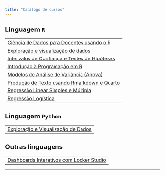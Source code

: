 ```yaml
---
title: "Catálogo de cursos"
---
```


## Linguagem `R` 

||
|:----|
|[Ciência de Dados para Docentes usando o R](catalogo/r/ciencia-de-dados-para-docentes.html)<br>|
|[Exploração e visualização de dados](catalogo/r/exploracao-visualizacao.html)<br>|
|[Intervalos de Confiança e Testes de Hipóteses](catalogo/r/intervalo-confianca-teste-hipoteses.html)<br>|
|[Introdução à Programação em R](catalogo/r/introducao-a-programacao.html)<br>|
|[Modelos de Análise de Variância (Anova)](catalogo/r/modelo-de-analise-de-variancia.html)<br>|
|[Produção de Texto usando Rmarkdown e Quarto](catalogo/r/producao-de-texto-usando-rmarkdown.html)<br>|
|[Regressão Linear Simples e Múltipla](catalogo/r/regressao-linear-simples-e-multipla.html)<br>|
|[Regressão Logística](catalogo/r/regressao-logistica.html)|

## Linguagem `Python`

||
|:----|
|[Exploração e Visualização de Dados](catalogo/python/exploracao-visualizacao-dados.qmd)|

## Outras linguagens

||
|:---|
|[Dashboards Interativos com Looker Studio](catalogo/outras/looker-studio.qmd)|
---
